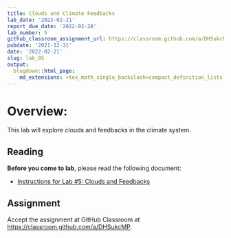 ```yaml
---
title: Clouds and Climate Feedbacks
lab_date: '2022-02-21'
report_due_date: '2022-02-28'
lab_number: 5
github_classroom_assignment_url: https://classroom.github.com/a/DHSukcMP
pubdate: '2021-12-31'
date: '2022-02-21'
slug: lab_05
output:
  blogdown::html_page:
    md_extensions: +tex_math_single_backslash+compact_definition_lists
---
```

# Overview:

This lab will explore clouds and feedbacks in the climate system.

## Reading

**Before you come to lab**, please read the following document:

* [Instructions for Lab #5: Clouds and Feedbacks](/lab_docs/lab_05_instructions){target="_blank"}

## Assignment
Accept the assignment at GitHub Classroom at <https://classroom.github.com/a/DHSukcMP>.
